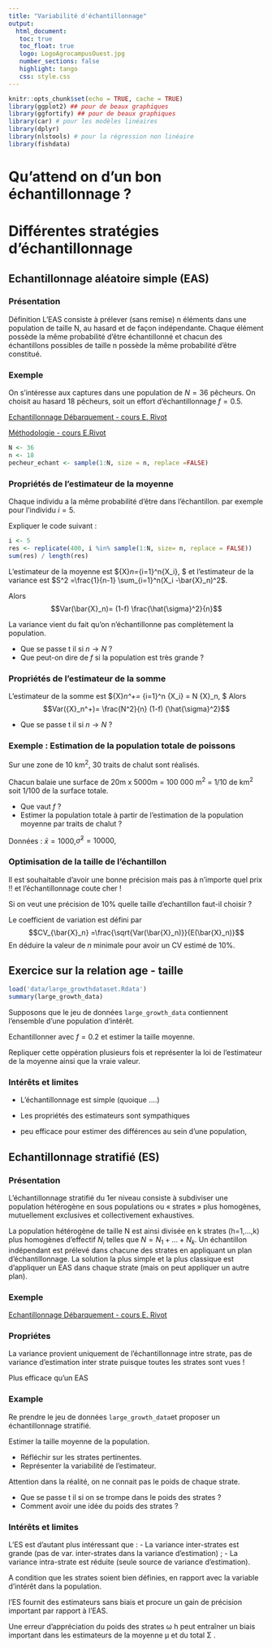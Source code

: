 ```yaml
---
title: "Variabilité d'échantillonnage"
output: 
  html_document:
   toc: true
   toc_float: true
   logo: LogoAgrocampusOuest.jpg
   number_sections: false
   highlight: tango
   css: style.css
---
```

```r
knitr::opts_chunk$set(echo = TRUE, cache = TRUE)
library(ggplot2) ## pour de beaux graphiques
library(ggfortify) ## pour de beaux graphiques
library(car) # pour les modèles linéaires
library(dplyr)
library(nlstools) # pour la régression non linéaire
library(fishdata)
```



# Qu'attend on d'un bon échantillonnage ?

# Différentes stratégies d'échantillonnage

## Echantillonnage aléatoire simple (EAS)

### Présentation
Définition
L’EAS consiste à prélever (sans remise) n éléments dans une population de taille N, au hasard et de façon indépendante.
Chaque élément possède la même probabilité d’être échantillonné et chacun des échantillons possibles de taille n possède la même probabilité d’être constitué.

### Exemple

On s'intéresse aux captures dans une population de $N=36$ pêcheurs.
On choisit au hasard 18 pêcheurs, soit un effort d'échantillonnage $f=0.5$.

[Echantillonnage Débarquement - cours E. Rivot](echant_exampleER.pdf)


[Méthodologie - cours E.Rivot](echant_schémaER.pdf)


```r
N <- 36
n <- 18
pecheur_echant <- sample(1:N, size = n, replace =FALSE)
```

### Propriétés de l'estimateur de la moyenne
Chaque individu a la même probabilité d'être dans l'échantillon. par exemple pour l'individu $i=5$.

Expliquer le code suivant :
```r
i <- 5 
res <- replicate(400, i %in% sample(1:N, size= n, replace = FALSE))
sum(res) / length(res)
```


L'estimateur de la moyenne est  $\bar{X}_n=\frac{1}{n}\sum_{i=1}^n{X_i}, $ et l'estimateur de la variance est 
$S^2 =\frac{1}{n-1} \sum_{i=1}^n(X_i -\bar{X}_n)^2$. 

Alors
$$Var(\bar{X}_n)= (1-f) \frac{\hat{\sigma}^2}{n}$$

La variance vient du fait qu'on n'échantillonne pas complètement la population. 

- Que se passe t il si $n\to N$ ?
- Que peut-on dire de $f$ si la population est très grande ?

### Propriétés de l'estimateur de la somme
L'estimateur de la somme est  ${X}_n^+= \frac{N}{n}\sum_{i=1}^n {X_i} = N \bar{X}_n, $
Alors
$$Var({X}_n^+)= \frac{N^2}{n} (1-f) {\hat{\sigma}^2}$$

- Que se passe t il si $n\to N$ ?

### Exemple : Estimation de la population totale de poissons

Sur une zone de 10 km$^2$, 30 traits de chalut sont réalisés.


Chacun balaie une surface de 20m x 5000m = 100 000 m$^2$ = 1/10 de km$^2$ soit 1/100 de la surface totale.

- Que vaut $f$ ?
<!-- 30 traits de chalut réalisés = 3/10 de la surface totale balayée (f = 3/10 ; N = 100). -->
- Estimer la population totale à partir de l’estimation de la population moyenne par traits de chalut ? 



Données :
$\bar{x} = 1000$,$\hat{\sigma}^2  = 10000,$

<!-- V̂ ( x ) = ( 1 − f ) ⋅ nb = 233 -->
<!-- n -->
<!-- Σ ˆ = N ⋅ x = 100 000 -->


### Optimisation de la taille de l'échantillon

Il est souhaitable d'avoir une bonne précision mais pas à n'importe quel prix !! et l'échantillonnage coute cher !

Si on veut une précision de 10$\%$ quelle taille d'echantillon faut-il choisir ?

Le coefficient de variation est défini par 
$$CV_{\bar{X}_n} =\frac{\sqrt{Var(\bar{X}_n)}}{E(\bar{X}_n)}$$
En déduire la valeur de $n$ minimale pour avoir un CV estimé de 10$\%$.

## Exercice sur la relation age - taille

```r
load('data/large_growthdataset.Rdata')
summary(large_growth_data)
```

Supposons que le jeu de données `large_growth_data` contiennent l'ensemble d'une population d'intérêt.

Echantillonner avec $f= 0.2$ et estimer la taille moyenne.

Repliquer cette oppération plusieurs fois et représenter la loi de l'estimateur de la moyenne ainsi que la vraie valeur.

### Intérêts et limites

- L'échantillonnage est simple (quoique ....)
- Les propriétés des estimateurs sont sympathiques

- peu efficace pour estimer des différences au sein d'une population, 

## Echantillonnage stratifié (ES)

### Présentation
L’échantillonnage stratifié du 1er niveau consiste à subdiviser une population
hétérogène en sous populations ou « strates » plus homogènes, mutuellement exclusives et collectivement exhaustives.

La population hétérogène de taille N est ainsi divisée en k strates (h=1,...,k)
plus homogènes d’effectif $N_i$ telles que $N = N_1 + ... + N_k$.
Un échantillon indépendant est prélevé dans chacune des strates en
appliquant un plan d’échantillonnage.
La solution la plus simple et la plus classique est d’appliquer un EAS dans
chaque strate (mais on peut appliquer un autre plan).

### Exemple

[Echantillonnage Débarquement - cours E. Rivot](echant_exampleER_2.pdf)


### Propriétes

La variance provient uniquement de l'échantillonnage intre strate, pas de variance d'estimation inter strate puisque toutes les strates sont vues !

Plus efficace qu'un EAS 


### Example 

Re prendre le jeu de données `large_growth_data`et proposer un échantillonnage stratifié.

Estimer la taille moyenne de la population.

- Réfléchir sur les strates pertinentes.
- Représenter la variabilité de l'estimateur.

Attention dans la réalité, on ne connait pas le poids de chaque strate.

- Que se passe t il si on se trompe dans le poids des strates ?
- Comment avoir une idée du poids des strates ?

### Intérêts et limites

L’ES est d’autant plus intéressant que :
- La variance inter-strates est grande (pas de var. inter-strates dans la variance d’estimation) ;
- La variance intra-strate est réduite (seule source de variance d’estimation).


 A condition que les strates soient bien définies, en rapport avec la variable d’intérêt dans la population. 
 
l’ES fournit des estimateurs sans biais et procure un gain de précision important par rapport à l’EAS.


 Une erreur d’appréciation du poids des strates ω h peut entraîner un biais important dans les estimateurs de la
moyenne μ et du total Σ .